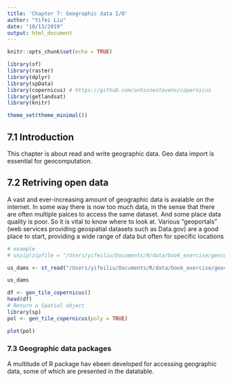 ```yaml
---
title: 'Chapter 7: Geographic data I/O'
author: "Yifei Liu"
date: "10/13/2019"
output: html_document
---
```


```r
knitr::opts_chunk$set(echo = TRUE)
```

```r
library(sf)
library(raster)
library(dplyr)
library(spData)
library(copernicus) # https://github.com/antoinestevens/copernicus
library(getlandsat)
library(knitr)

theme_set(theme_minimal())
```

## 7.1 Introduction

This chapter is about read and write geographic data. Geo data import is essential for geocomputation. 

## 7.2 Retriving open data

A vast and ever-increasing amount of geographic data is avaiable on the internet. In some way there is now too much data, in the sense that there are often multiple palces to access the same dataset. And some place data quality is poor. So it is vital to know where to look at. Various "geoportals" (web services providing geospatial datasets such as Data.gov) are a good place to start, providing a wide range of data but often for specific locations

```r
# example
# unzip(zipfile = "/Users/yifeiliu/Documents/R/data/book_exercise/geocom/Dams.zip", exdir = "/Users/yifeiliu/Documents/R/data/book_exercise/geocom/Dams")

us_dams <- st_read("/Users/yifeiliu/Documents/R/data/book_exercise/geocom/Dams/Dams.shp")

us_dams

```

```r
df <- gen_tile_copernicus()
head(df)
# Return a Spatial object
library(sp)
pol <- gen_tile_copernicus(poly = TRUE)

plot(pol)
```



### 7.3 Geographic data packages

A multitude of R package hav ebeen developed for accessing geographic data, some of which are presented in the datatable. 




























